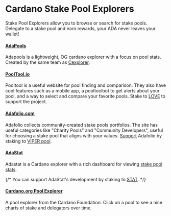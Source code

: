 # Cardano Stake Pool Explorers

Stake Pool Explorers allow you to browse or search for stake pools. Delegate to a stake pool and earn rewards, your ADA never leaves your wallet!

#### [AdaPools](https://adapools.org/)
Adapools is a lightweight, OG cardano explorer with a focus on pool stats. Created by the same team as [Cexplorer](https://cexplorer.io/).

#### [PoolTool.io](https://pooltool.io/)
Pooltool is a useful website for pool finding and comparison. They also have cool features such as a mobile app, a pooltoolbot to get alerts about your pool, and a way to select and compare your favorite pools. Stake to [LOVE](https://pooltool.io/pool/95c4956f7a137f7fe9c72f2e831e6038744b6307d00143b2447e6443/epochs) to support the project. 

#### [Adafolio.com](https://adafolio.com/)
Adafolio collects community-created stake pools portfolios. The site has useful categories like "Charity Pools" and "Community Developers", useful for choosing a stake pool that aligns with your values. [Support](https://adafolio.com/support) Adafolio by staking to [VIPER pool](https://viperstaking.com/). 

#### [AdaStat](https://adastat.net/)
Adastat is a Cardano explorer with a rich dashboard for viewing [stake pool stats](https://adastat.net/pools). 

{/* You can support AdaStat's development by staking to [STAT](https://adastat.net/pools/77b0a93c26ac65be36e9a9f220f9a43cbc57d705fc5d8f1de5fdeea1). */}

#### [Cardano.org Pool Explorer](https://explorer.cardano.org/en/pools)
A pool explorer from the Cardano Foundation. Click on a pool to see a nice charts of stake and delegators over time. 
